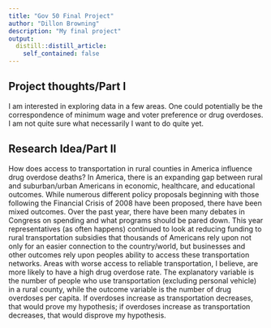 ```yaml
---
title: "Gov 50 Final Project"
author: "Dillon Browning"
description: "My final project"
output:
  distill::distill_article:
    self_contained: false
---
```




## Project thoughts/Part I

I am interested in exploring data in a few areas. One could potentially be the correspondence of minimum wage and voter preference or drug overdoses. I am not quite sure what necessarily I want to do quite yet.

## Research Idea/Part II
How does access to transportation in rural counties in America influence drug overdose deaths? In America, there is an expanding gap between rural and suburban/urban Americans in economic, healthcare, and educational outcomes. While numerous different policy proposals beginning with those following the Financial Crisis of 2008 have been proposed, there have been mixed outcomes. Over the past year, there have been many debates in Congress on spending and what programs should be pared down. This year representatives (as often happens) continued to look at reducing funding to rural transportation subsidies that thousands of Americans rely upon not only for an easier connection to the country/world, but businesses and other outcomes rely upon peoples ability to access these transportation networks. Areas with worse access to reliable transportation, I believe, are more likely to have a high drug overdose rate. The explanatory variable is the number of people who use transportation (excluding personal vehicle) in a rural county, while the outcome variable is the number of drug overdoses per capita. If overdoses increase as transportation decreases, that would prove my hypothesis; if overdoses increase as transportation decreases, that would disprove my hypothesis.